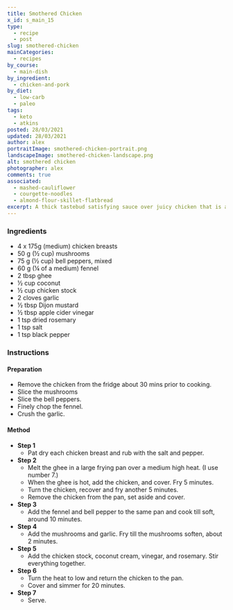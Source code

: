 ```yaml
---
title: Smothered Chicken
x_id: s_main_15
type:
  - recipe
  - post
slug: smothered-chicken
mainCategories: 
  - recipes
by_course:
  - main-dish
by_ingredient:
  - chicken-and-pork
by_diet:
  - low-carb
  - paleo
tags:
  - keto
  - atkins
posted: 28/03/2021
updated: 28/03/2021
author: alex
portraitImage: smothered-chicken-portrait.png
landscapeImage: smothered-chicken-landscape.png
alt: smothered chicken
photographer: alex
comments: true
associated: 
  - mashed-cauliflower
  - courgette-noodles
  - almond-flour-skillet-flatbread
excerpt: A thick tastebud satisfying sauce over juicy chicken that is also weight loss friendly and delicious!
---
```


<Ingredients>

### Ingredients
    
  - 4 x 175g (medium) chicken breasts
  - 50 g (½ cup) mushrooms 
  - 75 g (½ cup) bell peppers, mixed 
  - 60 g (¼ of a medium) fennel
  - 2 tbsp ghee
  - ½ cup coconut
  - ½ cup chicken stock
  - 2 cloves garlic
  - ½ tbsp Dijon mustard
  - ½ tbsp apple cider vinegar
  - 1 tsp dried rosemary
  - 1 tsp salt
  - 1 tsp black pepper
    
</Ingredients>

<Instructions>

### Instructions

#### Preparation

  - Remove the chicken from the fridge about 30 mins prior to cooking. 
  - Slice the mushrooms
  - Slice the bell peppers.
  - Finely chop the fennel.
  - Crush the garlic.

#### Method

  - **Step 1**
    - Pat dry each chicken breast and rub with the salt and pepper.
  - **Step 2**
    - Melt the ghee in a large frying pan over a medium high heat. (I use number 7.)
    - When the ghee is hot, add the chicken, and cover. Fry 5 minutes.
    - Turn the chicken, recover and fry another 5 minutes.
    - Remove the chicken from the pan, set aside and cover.
  - **Step 3**
    - Add the fennel and bell pepper to the same pan and cook till soft, around 10 minutes.
  - **Step 4**
    - Add the mushrooms and garlic. Fry till the mushrooms soften, about 2 minutes.
  - **Step 5**
    - Add the chicken stock, coconut cream, vinegar, and rosemary. Stir everything together.
  - **Step 6**
    - Turn the heat to low and return the chicken to the pan.
    - Cover and simmer for 20 minutes.
  - **Step 7**
    - Serve.

</Instructions>



